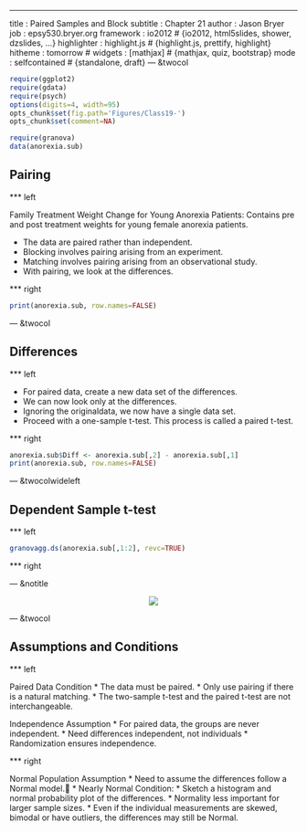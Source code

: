 ---
title       : Paired Samples and Block
subtitle    : Chapter 21
author      : Jason Bryer
job         : epsy530.bryer.org
framework   : io2012        # {io2012, html5slides, shower, dzslides, ...}
highlighter : highlight.js  # {highlight.js, prettify, highlight}
hitheme     : tomorrow      # 
widgets     : [mathjax]            # {mathjax, quiz, bootstrap}
mode        : selfcontained # {standalone, draft}
--- &twocol
```r
require(ggplot2)
require(gdata)
require(psych)
options(digits=4, width=95)
opts_chunk$set(fig.path='Figures/Class19-')
opts_chunk$set(comment=NA)

require(granova)
data(anorexia.sub)
```

## Pairing

*** left

Family Treatment Weight Change for Young Anorexia Patients: Contains pre and post treatment weights for young female anorexia patients.

* The data are paired rather than independent.
* Blocking involves pairing arising from an experiment.
* Matching involves pairing arising from an observational study.
* With pairing, we look at the differences.

*** right

```r
print(anorexia.sub, row.names=FALSE)
```

--- &twocol

## Differences

*** left

* For paired data, create a new data set of the differences.
* We can now look only at the differences.
* Ignoring the originaldata, we now have a single data set.
* Proceed with a one-sample t-test.  This process is called a paired t-test.

*** right

```r
anorexia.sub$Diff <- anorexia.sub[,2] - anorexia.sub[,1]
print(anorexia.sub, row.names=FALSE)
```

--- &twocolwideleft

## Dependent Sample t-test

*** left

```r
granovagg.ds(anorexia.sub[,1:2], revc=TRUE)
```

*** right


--- &notitle

<center><img src='Figures/Class19-granovads.png'></center>


--- &twocol

## Assumptions and Conditions

*** left

Paired Data Condition
* The data must be paired.
* Only use pairing if there is a natural matching.
* The two-sample t-test and the paired t-test are not interchangeable.

Independence Assumption
* For paired data, the groups are never independent.
* Need differences independent, not individuals
* Randomization ensures independence.

*** right 

Normal Population Assumption
* Need to assume the differences follow a Normal model.
* Nearly Normal Condition:
	* Sketch a histogram and normal probability plot of the differences.
	* Normality less important for larger sample sizes.
	* Even if the individual measurements are skewed, bimodal or have outliers, the differences may still be Normal.

